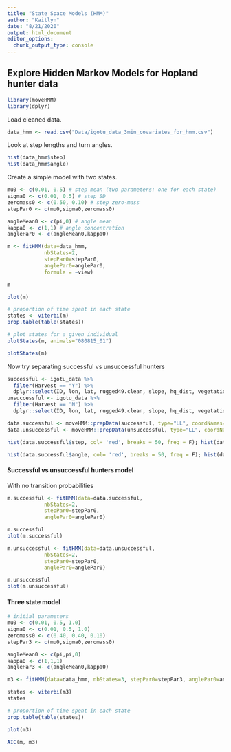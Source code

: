 ```yaml
---
title: "State Space Models (HMM)"
author: "Kaitlyn"
date: "8/21/2020"
output: html_document
editor_options: 
  chunk_output_type: console
---
```


## Explore Hidden Markov Models for Hopland hunter data

```r
library(moveHMM)
library(dplyr)
```


Load cleaned data.
```r
data_hmm <- read.csv("Data/igotu_data_3min_covariates_for_hmm.csv")
```

Look at step lengths and turn angles.
```r
hist(data_hmm$step)
hist(data_hmm$angle)
```


Create a simple model with two states.
```r
mu0 <- c(0.01, 0.5) # step mean (two parameters: one for each state)
sigma0 <- c(0.01, 0.5) # step SD
zeromass0 <- c(0.50, 0.10) # step zero-mass
stepPar0 <- c(mu0,sigma0,zeromass0)

angleMean0 <- c(pi,0) # angle mean
kappa0 <- c(1,1) # angle concentration
anglePar0 <- c(angleMean0,kappa0)

m <- fitHMM(data=data_hmm, 
            nbStates=2, 
            stepPar0=stepPar0, 
            anglePar0=anglePar0,
            formula = ~view)

m

plot(m)

# proportion of time spent in each state
states <- viterbi(m)
prop.table(table(states)) 

# plot states for a given individual
plotStates(m, animals="080815_01")

plotStates(m)
```

Now try separating successful vs unsuccessful hunters
```r
successful <- igotu_data %>% 
  filter(Harvest == "Y") %>% 
  dplyr::select(ID, lon, lat, rugged49.clean, slope, hq_dist, vegetation.coarser.clean2, view)
unsuccessful <- igotu_data %>% 
  filter(Harvest == "N") %>% 
  dplyr::select(ID, lon, lat, rugged49.clean, slope, hq_dist, vegetation.coarser.clean2, view)

data.successful <- moveHMM::prepData(successful, type="LL", coordNames=c("lon","lat"))
data.unsuccessful <- moveHMM::prepData(unsuccessful, type="LL", coordNames=c("lon","lat"))

hist(data.successful$step, col= 'red', breaks = 50, freq = F); hist(data.unsuccessful$step, col = 'blue', add=T, breaks = 50, freq = F)

hist(data.successful$angle, col= 'red', breaks = 50, freq = F); hist(data.unsuccessful$angle, col = 'blue', add=T, breaks = 50, freq = F)
```

#### Successful vs unsuccessful hunters model

With no transition probabilities
```r
m.successful <- fitHMM(data=data.successful, 
            nbStates=2, 
            stepPar0=stepPar0, 
            anglePar0=anglePar0)

m.successful
plot(m.successful)

m.unsuccessful <- fitHMM(data=data.unsuccessful, 
            nbStates=2, 
            stepPar0=stepPar0, 
            anglePar0=anglePar0)

m.unsuccessful
plot(m.unsuccessful)

```



#### Three state model
```r
# initial parameters
mu0 <- c(0.01, 0.5, 1.0)
sigma0 <- c(0.01, 0.5, 1.0)
zeromass0 <- c(0.40, 0.40, 0.10)
stepPar3 <- c(mu0,sigma0,zeromass0)

angleMean0 <- c(pi,pi,0)
kappa0 <- c(1,1,1)
anglePar3 <- c(angleMean0,kappa0)

m3 <- fitHMM(data=data_hmm, nbStates=3, stepPar0=stepPar3, anglePar0=anglePar3)

states <- viterbi(m3)
states

# proportion of time spent in each state
prop.table(table(states)) 

plot(m3)
  
AIC(m, m3)
```
